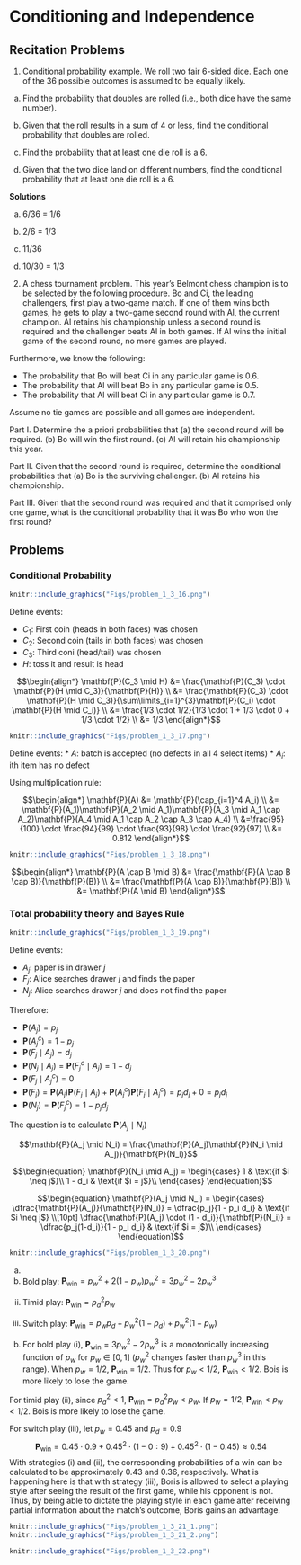 # Conditioning and Independence {-}

## Recitation Problems {#rcp2 -} 

1. Conditional probability example. We roll two fair 6-sided dice. Each one of the 36 possible outcomes is assumed to be equally likely.

(a) Find the probability that doubles are rolled (i.e., both dice have the same number).

(b) Given that the roll results in a sum of 4 or less, find the conditional probability that doubles are rolled.

(c) Find the probability that at least one die roll is a 6.

(d) Given that the two dice land on different numbers, find the conditional probability that at least one die roll is a 6.

**Solutions**

(a) 6/36 = 1/6

(b) 2/6 = 1/3

(c) 11/36

(d) 10/30 = 1/3

2. A chess tournament problem. This year's Belmont chess champion is to be selected by the following procedure. Bo and Ci, the leading challengers, first play a two-game match. If one of them wins both games, he gets to play a two-game second round with Al, the current champion. Al retains his championship unless a second round is required and the challenger beats Al in both games. If Al wins the initial game of the second round, no more games are played.

Furthermore, we know the following:

* The probability that Bo will beat Ci in any particular game is 0.6.
* The probability that Al will beat Bo in any particular game is 0.5.
* The probability that Al will beat Ci in any particular game is 0.7.

Assume no tie games are possible and all games are independent.

Part I. Determine the a priori probabilities that
(a) the second round will be required.
(b) Bo will win the first round.
(c) Al will retain his championship this year.

Part II. Given that the second round is required, determine the conditional probabilities that
(a) Bo is the surviving challenger.
(b) Al retains his championship.

Part III. Given that the second round was required and that it comprised only one game, what is the conditional probability that it was Bo who won the first round?

## Problems {-}
### Conditional Probability {-}
```r
knitr::include_graphics("Figs/problem_1_3_16.png")
```

Define events:

* $C_1$: First coin (heads in both faces) was chosen
* $C_2$: Second coin (tails in both faces) was chosen
* $C_3$: Third coni (head/tail) was chosen
* $H$: toss it and result is head

$$\begin{align*}
\mathbf{P}(C_3 \mid H) &= \frac{\mathbf{P}(C_3) \cdot \mathbf{P}(H \mid C_3)}{\mathbf{P}(H)} \\
&= \frac{\mathbf{P}(C_3) \cdot \mathbf{P}(H \mid C_3)}{\sum\limits_{i=1}^{3}\mathbf{P}(C_i) \cdot \mathbf{P}(H \mid C_i)} \\
&= \frac{1/3 \cdot 1/2}{1/3 \cdot 1 + 1/3 \cdot 0 + 1/3 \cdot 1/2} \\
&= 1/3
\end{align*}$$
```r
knitr::include_graphics("Figs/problem_1_3_17.png")
```

Define events:
* $A$: batch is accepted (no defects in all 4 select items)
* $A_i$: ith item has no defect

Using multiplication rule:

$$\begin{align*}
\mathbf{P}(A) &= \mathbf{P}(\cap_{i=1}^4 A_i) \\
             &= \mathbf{P}(A_1)\mathbf{P}(A_2 \mid A_1)\mathbf{P}(A_3 \mid A_1 \cap A_2)\mathbf{P}(A_4 \mid A_1 \cap A_2 \cap A_3 \cap A_4) \\
             &=\frac{95}{100} \cdot \frac{94}{99} \cdot \frac{93}{98} \cdot \frac{92}{97} \\
             &= 0.812
\end{align*}$$

```r
knitr::include_graphics("Figs/problem_1_3_18.png")
```

$$\begin{align*}
\mathbf{P}(A \cap B \mid B) &= \frac{\mathbf{P}(A \cap B \cap B)}{\mathbf{P}(B)} \\
                            &= \frac{\mathbf{P}(A \cap B)}{\mathbf{P}(B)} \\
                            &= \mathbf{P}(A \mid B)
\end{align*}$$

### Total probability theory and Bayes Rule {-}

```r
knitr::include_graphics("Figs/problem_1_3_19.png")
```

Define events:

* $A_j$: paper is in drawer $j$
* $F_j$: Alice searches drawer $j$ and finds the paper
* $N_j$: Alice searches drawer $j$ and does not find the paper


Therefore:

* $\mathbf{P}(A_j) = p_j$
* $\mathbf{P}(A_j^c) = 1-p_j$
* $\mathbf{P}(F_j \mid A_j) = d_j$
* $\mathbf{P}(N_j \mid A_j) = \mathbf{P}(F_j^c \mid A_j) = 1 - d_j$
* $\mathbf{P}(F_j \mid A_j^c) = 0$
* $\mathbf{P}(F_j) = \mathbf{P}(A_j)\mathbf{P}(F_j \mid A_j) + \mathbf{P}(A_j^c)\mathbf{P}(F_j \mid A_j^c) = p_j d_j + 0 = p_j d_j$
* $\mathbf{P}(N_j) = \mathbf{P}(F_j^c) = 1 - p_j d_j$

The question is to calculate $\mathbf{P}(A_j \mid N_i)$

$$\mathbf{P}(A_j \mid N_i) = \frac{\mathbf{P}(A_j)\mathbf{P}(N_i \mid A_j)}{\mathbf{P}(N_i)}$$

$$\begin{equation}
  \mathbf{P}(N_i \mid A_j) = 
    \begin{cases}
      1 & \text{if $i \neq j$}\\
      1 - d_i & \text{if $i = j$}\\
    \end{cases}       
\end{equation}$$


$$\begin{equation}
  \mathbf{P}(A_j \mid N_i) = 
    \begin{cases}
      \dfrac{\mathbf{P}(A_j)}{\mathbf{P}(N_i)} = \dfrac{p_j}{1 - p_i d_i} & \text{if $i \neq j$}
      \\[10pt]
      \dfrac{\mathbf{P}(A_j) \cdot (1 - d_i)}{\mathbf{P}(N_i)} = \dfrac{p_j(1-d_i)}{1 - p_i d_i} & \text{if $i = j$}\\
    \end{cases}       
\end{equation}$$

```r
knitr::include_graphics("Figs/problem_1_3_20.png")
```

(a)

(i) Bold play: $\mathbf{P}_{\text{win}} = p_w^2 + 2(1-p_w)p_w^2 = 3p_w^2 - 2p_w^3$

(ii) Timid play: $\mathbf{P}_{\text{win}} = p_d^2 p_w$

(iii) Switch play: $\mathbf{P}_{\text{win}} = p_w p_d + p_w^2(1-p_d) + p_w^2(1-p_w)$

(b)
For bold play (i), $\mathbf{P}_{\text{win}} = 3p_w^2 - 2p_w^3$ is a monotonically increasing function of $p_w$ for $p_w \in [0, 1]$ ($p_w^2$ changes faster than $p_w^3$ in this range). When $p_w=1/2$, $\mathbf{P}_{\text{win}} = 1/2$. Thus for $p_w < 1/2$, $\mathbf{P}_{\text{win}} < 1/2$. Bois is more likely to lose the game.

For timid play (ii), since $p_d^2 < 1$, $\mathbf{P}_{\text{win}} = p_d^2 p_w < p_w$. If $p_w=1/2$, $\mathbf{P}_{\text{win}} < p_w < 1/2$. Bois is more likely to lose the game.

For switch play (iii), let $p_w = 0.45$ and $p_d = 0.9$
$$\mathbf{P}_{\text{win}} = 0.45 \cdot 0.9 + 0.45^2 \cdot (1-0:9) + 0.45^2 \cdot (1-0.45) \approx 0.54$$
With strategies (i) and (ii), the corresponding probabilities of a win can be calculated
to be approximately 0.43 and 0.36, respectively. What is happening here is that with
strategy (iii), Boris is allowed to select a playing style after seeing the result of the first game, while his opponent is not. Thus, by being able to dictate the playing style in
each game after receiving partial information about the match's outcome, Boris gains
an advantage.

```r
knitr::include_graphics("Figs/problem_1_3_21_1.png")
knitr::include_graphics("Figs/problem_1_3_21_2.png")
```

```r
knitr::include_graphics("Figs/problem_1_3_22.png")
```
